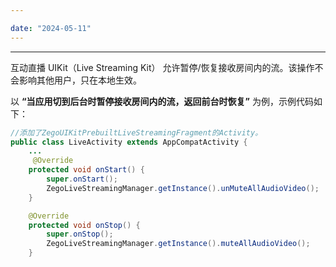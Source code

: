 ```yaml
---

date: "2024-05-11"
---
```


<Title>如何暂停/恢复接收房间内的流？</Title>



---


互动直播 UIKit（Live Streaming Kit） 允许暂停/恢复接收房间内的流。该操作不会影响其他用户，只在本地生效。

以 **“当应用切到后台时暂停接收房间内的流，返回前台时恢复”** 为例，示例代码如下：

```java
//添加了ZegoUIKitPrebuiltLiveStreamingFragment的Activity。
public class LiveActivity extends AppCompatActivity {
    ...
     @Override
    protected void onStart() {
        super.onStart();
        ZegoLiveStreamingManager.getInstance().unMuteAllAudioVideo();
    }

    @Override
    protected void onStop() {
        super.onStop();
        ZegoLiveStreamingManager.getInstance().muteAllAudioVideo();
    }

```